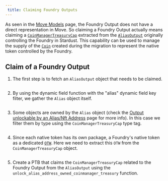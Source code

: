 ```yaml
---
 title: Claiming Foundry Outputs
---
```


As seen in the [Move Models](../move-models) page, the Foundry Output does not have a direct representation in Move. So claiming a Foundry Output actually means claiming a [`CoinManagerTreasuryCap`](../../../references/framework/iota-framework/coin_manager.mdx#resource-coinmanagertreasurycap) extracted from the [`AliasOutput`](../../../references/framework/stardust/alias_output#resource-aliasoutput) originally controlling the Foundry in Stardust. This capability can be used to manage the supply of the [`Coin`](../../../references/framework/iota-framework/coin.mdx#resource-coin) created during the migration to represent the native token controlled by the Foundry.
  
## Claim of a Foundry Output

1. The first step is to fetch an `AliasOutput` object that needs to be claimed.

<Tabs>
<TabItem value="rs" label="Rust">

```rust file=<rootDir>/docs/examples/rust/stardust/foundry-output-claim.rs#L60-L74
```

</TabItem>
<TabItem value="ts" label="TypeScript">

</TabItem>
</Tabs>


2. By using the dynamic field function with the "alias" dynamic field key filter, we gather the `Alias` object itself.

<Tabs>
<TabItem value="rs" label="Rust">

```rust file=<rootDir>/docs/examples/rust/stardust/foundry-output-claim.rs#L76-L89
```

</TabItem>
<TabItem value="ts" label="TypeScript">

</TabItem>
</Tabs>

3. Some objects are owned by the `Alias` object (check the [Output unlockable by an Alias/Nft Address](address-unlock-condition.mdx) page for more info). In this case we filter them by type using the `CoinManagerTreasuryCap` type tag.

<Tabs>
<TabItem value="rs" label="Rust">

```rust file=<rootDir>/docs/examples/rust/stardust/foundry-output-claim.rs#L91-L131
```

</TabItem>
<TabItem value="ts" label="TypeScript">

</TabItem>
</Tabs>

4. Since each native token has its own package, a Foundry's native token as a dedicated [`OTW`](../../iota-101/move-overview/one-time-witness.mdx). Here we need to extract this `OTW` from the `CoinManagerTreasuryCap` object.

<Tabs>
<TabItem value="rs" label="Rust">

```rust file=<rootDir>/docs/examples/rust/stardust/foundry-output-claim.rs#L133-L142
```

</TabItem>
<TabItem value="ts" label="TypeScript">

</TabItem>
</Tabs>

5. Create a PTB that claims the `CoinManagerTreasuryCap` related to the Foundry Output from the `AliasOutput` using the `unlock_alias_address_owned_coinmanager_treasury` function.


<Tabs>
<TabItem value="rs" label="Rust">

```rust file=<rootDir>/docs/examples/rust/stardust/foundry-output-claim.rs#L144-L215
```

</TabItem>
<TabItem value="ts" label="TypeScript">

</TabItem>
</Tabs>